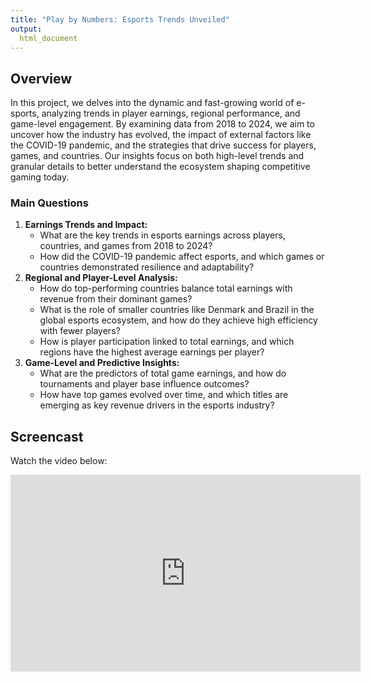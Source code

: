 ```yaml
---
title: "Play by Numbers: Esports Trends Unveiled"
output:
  html_document
---
```


## Overview


In this project, we delves into the dynamic and fast-growing world of e-sports, analyzing trends in player earnings, regional performance, and game-level engagement. By examining data from 2018 to 2024, we aim to uncover how the industry has evolved, the impact of external factors like the COVID-19 pandemic, and the strategies that drive success for players, games, and countries. Our insights focus on both high-level trends and granular details to better understand the ecosystem shaping competitive gaming today. 

### Main Questions

1. **Earnings Trends and Impact:**
   - What are the key trends in esports earnings across players, countries, and games from 2018 to 2024?
   - How did the COVID-19 pandemic affect esports, and which games or countries demonstrated resilience and adaptability?

2. **Regional and Player-Level Analysis:**
   - How do top-performing countries balance total earnings with revenue from their dominant games?
   - What is the role of smaller countries like Denmark and Brazil in the global esports ecosystem, and how do they achieve high efficiency with fewer players?
   - How is player participation linked to total earnings, and which regions have the highest average earnings per player?

3. **Game-Level and Predictive Insights:**
   - What are the predictors of total game earnings, and how do tournaments and player base influence outcomes?
   - How have top games evolved over time, and which titles are emerging as key revenue drivers in the esports industry?
   
## Screencast

Watch the video below:

<iframe width="560" height="315" 
  src="https://www.youtube.com/embed/KrtAGPUAHD8" 
  title="YouTube video player" 
  frameborder="0" 
  allow="accelerometer; autoplay; clipboard-write; encrypted-media; gyroscope; picture-in-picture" 
  allowfullscreen>
</iframe>